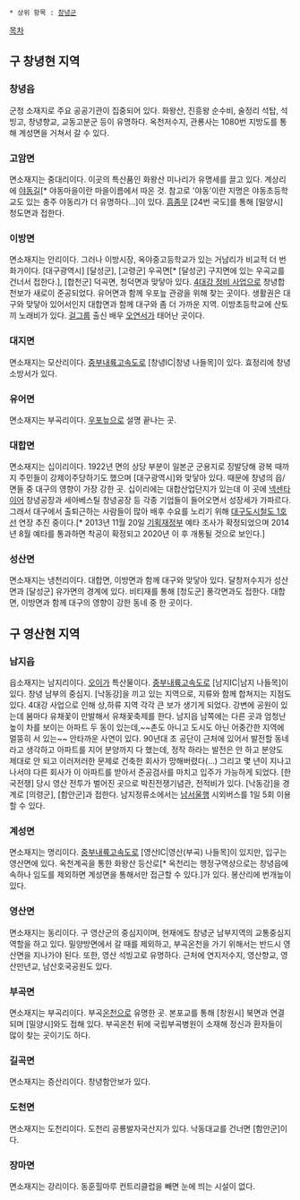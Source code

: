  * 상위 항목 : [[창녕군]]

[[목차]]
== 구 창녕현 지역 ==
=== '''창녕읍''' ===
군청 소재지로 주요 공공기관이 집중되어 있다. 화왕산, 진흥왕 순수비, 술정리 석탑, 석빙고, 창녕향교, 교동고분군 등이 유명하다. 옥천저수지, 관룡사는 1080번 지방도를 통해 계성면을 거쳐서 갈 수 있다.

=== 고암면 ===
면소재지는 중대리이다. 이곳의 특산품인 화왕산 미나리가 유명세를 끌고 있다. 계상리에 [[야동]]길[* 야동마을이란 마을이름에서 따온 것. 참고로 '야동'이란 지명은 야동초등학교도 있는 충주 야동리가 더 유명하다...]이 있다. [[흠좀무]] [24번 국도]를 통해 [밀양시] 청도면과 접한다.

=== 이방면 ===
면소재지는 안리이다. 그러나 이방시장, 옥야중고등학교가 있는 거남리가 비교적 더 번화가이다. [대구광역시] [달성군], [고령군] 우곡면[* [달성군] 구지면에 있는 우곡교를 건너서 접한다.], [합천군] 덕곡면, 청덕면과 맞닿아 있다. [[4대강 정비 사업]]으로 창녕합천보가 새로이 준공되었다. 유어면과 함께 우포늪 관광을 위해 찾는 곳이다. 생활권은 대구와 맞닿아 있어서인지 대합면과 함께 대구와 좀 더 가까운 지역. 이방초등학교에 산토끼 노래비가 있다. [[걸그룹]] 출신 배우 [[오연서]]가 태어난 곳이다.

=== 대지면 ===
면소재지는 모산리이다. [[중부내륙고속도로]] [창녕IC|창녕 나들목]이 있다. 효정리에 창녕소방서가 있다.

=== 유어면 ===
면소재지는 부곡리이다. [[우포늪]]으로 설명 끝나는 곳.

=== 대합면 ===
면소재지는 십이리이다. 1922년 면의 상당 부분이 일본군 군용지로 징발당해 광복 때까지 주민들이 강제이주당하기도 했으며 [대구광역시]와 맞닿아 있다. 때문에 창녕의 읍/면들 중 대구의 영향이 가장 강한 곳. 십이리에는 대합산업단지가 있는데 이 곳에 [[넥센]][[타이어]] 창녕공장과 세아베스틸 창녕공장 등 각종 기업들이 들어오면서 성장세가 가파르다. 그래서 대구에서 출퇴근하는 사람들이 많아 배후 수요를 노리기 위해 [[대구도시철도 1호선]] 연장 추진 중이다.[* 2013년 11월 20일 [[기획재정부]] 예타 조사가 확정되었으며 2014년 8월 예타를 통과하면 착공이 확정되고 2020년 이 후 개통될 것으로 보인다.]

=== 성산면 ===
면소재지는 냉천리이다. 대합면, 이방면과 함께 대구와 맞닿아 있다. 달창저수지가 성산면과 [달성군] 유가면의 경계에 있다. 비티재를 통해 [청도군] 풍각면과도 접한다. 대합면, 이방면과 함께 대구의 영향이 강한 동네 중 한 곳이다.

== 구 영산현 지역 ==
=== 남지읍 ===
읍소재지는 남지리이다. [[오이]]가 특산물이다. [[중부내륙고속도로]] [남지IC|남지 나들목]이 있다. 창녕 남부의 중심지. [낙동강]을 끼고 있는 지역으로, 지류와 함께 합쳐지는 지점도 있다. 4대강 사업으로 인해 상,하류 지역 각각 큰 보가 생기게 되었다. 강변에 공원이 있는데 봄마다 유채꽃이 만발해서 유채꽃축제를 한다. 남지읍 남쪽에는 다른 곳과 엄청난 높이 차를 보이는 아파트 두 동이 있는데,~~촌도 아니고 도시도 아닌 어중간한 지역에 멀뚱히 서 있는~~ 안타까운 사연이 있다. 90년대 초 공단이 근처에 있어서 발전할 동네라고 생각하고 아파트를 지어 분양까지 다 했는데, 정작 하라는 발전은 안 하고 분양도 제대로 안 되고 이러저러한 문제로 건축한 회사가 망해버렸다(...) 그리고 몇 년이 지나고 나서야 다른 회사가 이 아파트를 받아서 준공검사를 마치고 입주가 가능하게 되었다. [한국전쟁] 당시 영산 전투가 벌어진 곳으로 박진전쟁기념관, 전적비가 있다. [낙동강]을 경계로 [의령군], [함안군]과 접한다. 남지정류소에서는 [[서울남부터미널|남서울행]] 시외버스를 1일 5회 이용할 수 있다.

=== 계성면 ===
면소재지는 명리이다. [[중부내륙고속도로]] [영산IC|영산(부곡) 나들목]이 있지만, 입구는 영산면에 있다. 옥천계곡을 통한 화왕산 등산로[* 옥천리는 행정구역상으로는 창녕읍에 속하나 임도를 제외하면 계성면을 통해서만 접근할 수 있다.]가 있다. 봉산리에 번개늪이 있다.

=== 영산면 ===
면소재지는 동리이다. 구 영산군의 중심지이며, 현재에도 창녕군 남부지역의 교통중심지 역할을 하고 있다. 밀양방면에서 갈 때를 제외하고, 부곡온천을 가기 위해서는 반드시 영산면을 지나가야 된다. 또한, 영산 석빙고로 유명하다. 근처에 연지저수지, 영산향교, 영산만년교, 남산호국공원도 있다.

=== 부곡면 ===
면소재지는 부곡리이다. 부곡[[온천]]으로 유명한 곳. 본포교를 통해 [창원시] 북면과 연결되며 [밀양시]와도 접해 있다. 부곡온천 뒤에 국립부곡병원이 소재해 정신과 환자들이 많이 찾는 곳이기도 하다.

=== 길곡면 ===
면소재지는 증산리이다. 창녕함안보가 있다.

=== 도천면 ===
면소재지는 도천리이다. 도천리 공룡발자국산지가 있다. 낙동대교를 건너면 [함안군]이다.

=== 장마면 ===
면소재지는 강리이다. 동훈힐마루 컨트리클럽을 빼면 눈에 띄는 시설이 없다.


